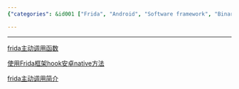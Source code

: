 ```yaml
---
{"categories": &id001 ["Frida", "Android", "Software framework", "Binary code", "Method calling", "Hooking native methods", "Article links"], "category": "Android Development", "date": "2022-12-07 06:34:06", "description": "The text offers a compilation of articles that guide users on utilizing Frida, an open-source software framework, to interact with Android methods and modify native code through direct function calls and hook implementations.", "tags": *id001, "title": "直接调用安卓方法 frida 直接调用二进制里面的方法"}

---
```


------

[frida主动调用函数](http://t.zoukankan.com/shlyd-p-14726850.html)

[使用Frida框架hook安卓native方法](https://blog.wuhao13.xin/1540.html)

[frida主动调用简介](http://www.mchz.com.cn/cn/service/Safety-Lab/info_26_itemid_5132.html)

